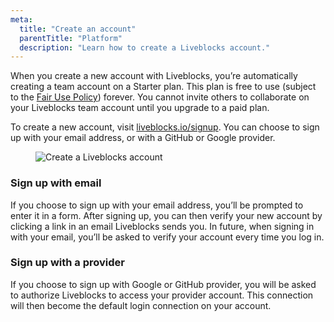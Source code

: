 ```yaml
---
meta:
  title: "Create an account"
  parentTitle: "Platform"
  description: "Learn how to create a Liveblocks account."
---
```


When you create a new account with Liveblocks, you’re automatically creating a
team account on a Starter plan. This plan is free to use (subject to the
[Fair Use Policy](/docs/platform/limits/fair-use-policy)) forever. You cannot
invite others to collaborate on your Liveblocks team account until you upgrade
to a paid plan.

To create a new account, visit [liveblocks.io/signup](/api/auth/signup). You can
choose to sign up with your email address, or with a GitHub or Google provider.

<Figure>
  <Image
    src="/assets/account-management/sign-up.png"
    alt="Create a Liveblocks account"
    width={768}
    height={406}
  />
</Figure>

### Sign up with email

If you choose to sign up with your email address, you’ll be prompted to enter it
in a form. After signing up, you can then verify your new account by clicking a
link in an email Liveblocks sends you. In future, when signing in with your
email, you’ll be asked to verify your account every time you log in.

### Sign up with a provider

If you choose to sign up with Google or GitHub provider, you will be asked to
authorize Liveblocks to access your provider account. This connection will then
become the default login connection on your account.
